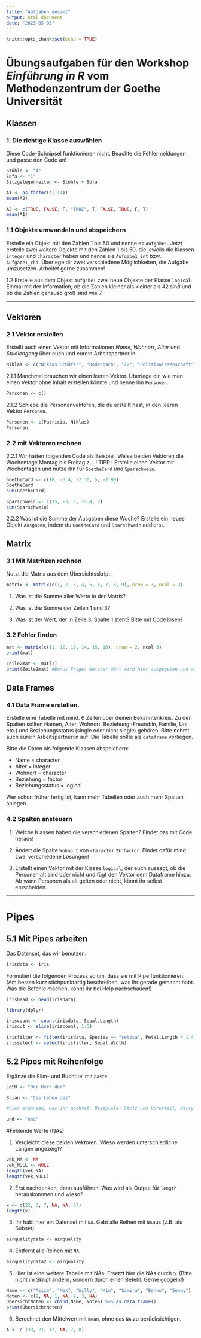```yaml
---
title: "Aufgaben_gesamt"
output: html_document
date: "2023-05-05"
---
```

```r
knitr::opts_chunk$set(echo = TRUE)
```

# Übungsaufgaben für den Workshop *Einführung in R* vom Methodenzentrum der Goethe Universität

## Klassen


### 1. Die richtige Klasse auswählen 
Diese Code-Schnipsel funktionieren nicht. Beachte die Fehlermeldungen und passe den Code an!

```r
Stühle <- "4"
Sofa <- "1"
Sitzgelegenheiten <- Stühle + Sofa
```

```r
A1 <- as.factor(c(1:4))
mean(A2)
```

```r
A2 <- c(TRUE, FALSE, F, "TRUE", T, FALSE, TRUE, F, T)
mean(A1)
```


### 1.1 Objekte umwandeln und abspeichern
Erstelle ein Objekt mit den Zahlen 1 bis 50 und nenne es `Aufgabe1`. Jetzt erstelle zwei weitere Objekte mit den Zahlen 1 bis 50, die jeweils die Klassen `integer` und `character` haben und nenne sie `Aufgabe1_int` bzw. `Aufgabe1_cha`. Überlege dir zwei verschiedene Möglichkeiten, die Aufgabe umzusetzen. Arbeitet gerne zusammen!

1.2 Erstelle aus dem Objekt `Aufgabe1` zwei neue Objekte der Klasse `logical`. Einmal mit der Information, ob die Zahlen kleiner als kleiner als 42 sind und ob die Zahlen genauso groß sind wie 7. 


------------------------------------------------------------------------

## Vektoren 

### 2.1 Vektor erstellen 
Erstellt auch einen Vektor mit Informationen *Name*, *Wohnort*, *Alter* und *Studiengang* über euch und eure:n Arbeitspartner:in. 

```r
Niklas <- c("Niklas Schäfer", "Rodenbach", "22", "Politikwissenschaft")
```


2.1.1 Manchmal brauchen wir einen leeren Vektor. Überlege dir, wie man einen Vektor ohne Inhalt erstellen könnte und nenne ihn `Personen`. 

```r
Personen <- c()
```


2.1.2 Schiebe die Personenvektoren, die du erstellt hast, in den leeren Vektor `Personen`. 

```r
Personen <- c(Patricia, Niklas)
Personen
```


### 2.2 mit Vektoren rechnen

2.2.1 Wir hatten folgenden Code als Beispiel. Weise beiden Vektoren die Wochentage Montag bis Freitag zu. 
! TIPP ! Erstelle einen Vektor mit Wochentagen und nutze ihn für `GoetheCard` *und* `Sparschwein`. 

```r
GoetheCard <- c(10, -3.4, -2.30, 5, -2.90)
GoetheCard
sum(GoetheCard)

Sparschwein <- c(15, -3, 5, -5.4, 2)
sum(Sparschwein)
```


2.2.2 Was ist die Summe der Ausgaben diese Woche? Erstelle ein neues Objekt `Ausgaben`, indem du `GoetheCard` und `Sparschwein` addierst. 

## Matrix

### 3.1 Mit Matritzen rechnen
Nutzt die Matrix aus dem Übersichtsskript: 

```r
matrix <- matrix(c(1, 2, 3, 4, 5, 6, 7, 8, 9), nrow = 3, ncol = 3)
```

1. Was ist die Summe aller Werte in der Matrix?

2. Was ist die Summe der Zeilen 1 und 3?

3. Was ist der Wert, der in Zeile 3, Spalte 1 steht? Bitte mit Code lösen!

### 3.2 Fehler finden

```r
mat <- matrix(c(11, 12, 13, 14, 15, 16), nrow = 2, ncol 3)
print(mat)

Zeile2mat <- mat[3]
print(Zeile2mat) #Bonus Frage: Welcher Wert wird hier ausgegeben und wieso?
```


## Data Frames
### 4.1 Data Frame erstellen.
Erstelle eine Tabelle mit mind. 6 Zeilen über deinen Bekanntenkreis. Zu den Spalten sollten Namen, Alter, Wohnort, Beziehung (Freund:in, Familie, Uni etc.) und Beziehungsstatus (single oder nicht single) gehören. Bitte nehmt auch eure:n Arbeitspartner:in auf! Die Tabelle sollte als `dataframe` vorliegen.

Bitte die Daten als folgende Klassen abspeichern:

-   Name = character
-   Alter = integer
-   Wohnort = character
-   Beziehung = factor
-   Beziehungsstatus = logical 

Wer schon früher fertig ist, kann mehr Tabellen oder auch mehr Spalten anlegen.


### 4.2 Spalten ansteuern

1.  Welche Klassen haben die verschiedenen Spalten? Findet das mit Code heraus!

2.  Ändert die Spalte `Wohnort` von `character` zu `factor`. Findet dafür mind. zwei verschiedene Lösungen!

3. Erstellt einen Vektor mit der Klasse `logical`, der euch aussagt, ob die Personen alt sind oder nicht und fügt den Vektor dem Dataframe hinzu. Ab wann Personen als alt gelten oder nicht, könnt ihr selbst entscheiden.  

------------------------------------------------------------------------

# Pipes 
## 5.1 Mit Pipes arbeiten 

Das Datenset, das wir benutzen:

```r
irisdata <- iris
```

Formuliert die folgenden Prozess so um, dass sie mit Pipe funktionieren:
(Am besten kurz stichpunktartig beschreiben, was ihr gerade gemacht habt. Was die Befehle machen, könnt ihr bei Help nachschauen!)

```r
irishead <- head(irisdata)
```

```r
library(dplyr)

iriscount <- count(irisdata, Sepal.Length)
iriscut <- slice(iriscount, 1:5)
```

```r
irisfilter <- filter(irisdata, Species == "setosa", Petal.Length < 1.4)
irisselect <- select(irisfilter, Sepal.Width)
```


## 5.2 Pipes mit Reihenfolge

Ergänze die Film- und Buchtitel mit `paste` 

```r
LotR <- "Der Herr der"

Brian <- "Das Leben des"

#hier ergänzen, was ihr möchtet. Beispiele: Stolz und Vorurteil, Harry Potter und die Kammer des Schreckens, Tim und Struppi etc. 

und <- "und"
```


#Fehlende Werte (NAs)

1. Vergleicht diese beiden Vektoren. Wieso werden unterschiedliche Längen angezeigt? 

```r
vek_NA <- NA
vek_NULL <- NULL
length(vek_NA)
length(vek_NULL)
```


2. Erst nachdenken, dann ausführen!
Was wird als Output für `length` herauskommen und wieso?

```r
x <- c(22, 3, 7, NA, NA, 67)
length(x)
```


3. Ihr habt hier ein Datenset mit `NA`. Gebt alle Reihen mit `NA`aus (z.B. als Subset).

```r
airqualitydata <- airquality
```


4. Entfernt alle Reihen mit `NA`.

```r
airqualitydata2 <- airquality
```


5. Hier ist eine weitere Tabelle mit NAs. Ersetzt hier die NAs durch `5`. (Bitte nicht im Skript ändern, sondern durch einen Befehl. Gerne googeln!)

```r
Name <- c("Azize", "Max", "Willy", "Kim", "Samira", "Benno", "Senay")
Noten <- c(2, NA, 1, NA, 2, 3, NA)
ÜbersichtNoten <- cbind(Name, Noten) %>% as.data.frame()
print(ÜbersichtNoten)

```


6. Berechnet den Mittelwert mit `mean`, ohne das `NA` zu berücksichtigen.

```r
A <- c (33, 21, 12, NA, 7, 8)
```




